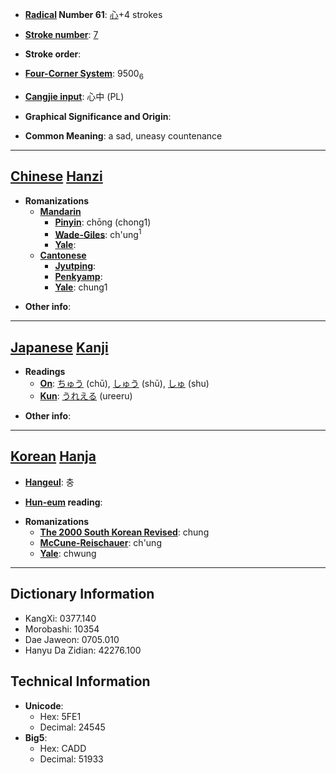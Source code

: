 * '''[[Wiktionary:Chinese radical index| Radical]] Number 61''': [[Wiktionary:Chinese radical index 心|心]]+4 strokes

* '''[[Wiktionary:Chinese total strokes index|Stroke number]]''': [[Wiktionary:Chinese total strokes index 7|7]]

* '''Stroke order''': 

* '''[[Wiktionary:Chinese four corner index|Four-Corner System]]''': 9500<sub>6</sub>

* '''[[Wiktionary:Chinese Cangjie index|Cangjie input]]''': 心中 (PL)

* '''Graphical Significance and Origin''': 

* '''Common Meaning''': a sad, uneasy countenance

----

== [[Chinese]] [[Hanzi]] ==

* '''Romanizations'''
** '''[[Mandarin]]'''
*** '''[[Pinyin]]''': chōng (chong1)
*** '''[[Wade-Giles]]''': ch'ung<sup>1</sup>
*** '''[[Yale]]''': 
** '''[[Cantonese]]'''
*** '''[[Jyutping]]''':
*** '''[[Penkyamp]]''': 
*** '''[[Yale]]''': chung1

* '''Other info''': 

----

== [[Japanese]] [[Kanji]] ==

* '''Readings'''
** '''[[On]]''': [[ちゅう]] (chū), [[しゅう]] (shū), [[しゅ]] (shu)
** '''[[Kun]]''': [[うれえる]] (ureeru)

* '''Other info''':  

----

== [[Korean]] [[Hanja]] ==

* '''[[Hangeul]]''': 충

* '''[[Hun-eum]] reading''': 

* '''Romanizations'''
** '''[[The 2000 South Korean Revised Romanization|The 2000 South Korean Revised]]''': chung
** '''[[McCune-Reischauer]]''': ch'ung
** '''[[Yale]]''': chwung

----

== Dictionary Information ==

* KangXi: 0377.140
* Morobashi: 10354
* Dae Jaweon: 0705.010
* Hanyu Da Zidian: 42276.100

== Technical Information ==

* '''Unicode''':
** Hex: 5FE1
** Decimal: 24545
* '''Big5''':
** Hex: CADD
** Decimal: 51933